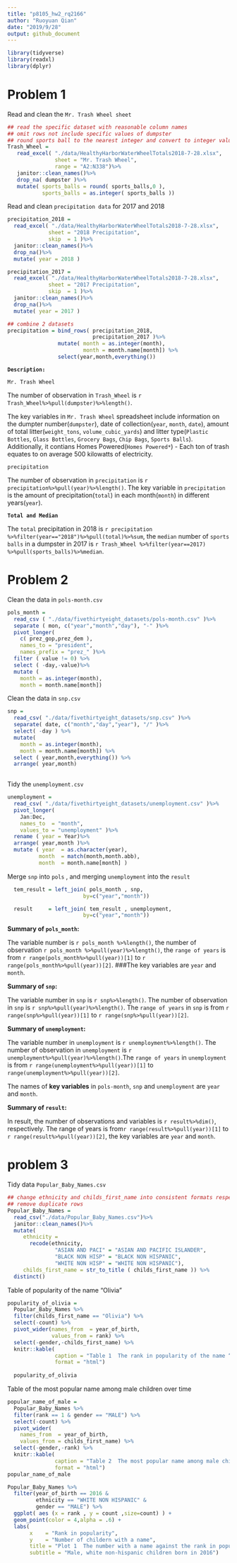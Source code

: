 ```yaml
---
title: "p8105_hw2_rq2166"
author: "Ruoyuan Qian"
date: "2019/9/28"
output: github_document
---
```

```r
library(tidyverse)
library(readxl)
library(dplyr)
```

# Problem 1

Read and clean the `Mr. Trash Wheel sheet`
```r

## read the specific dataset with reasonable column names
## omit rows not include specific values of dumpster
## round sports ball to the nearest integer and convert to integer value
Trash_Wheel = 
   read_excel( "./data/HealthyHarborWaterWheelTotals2018-7-28.xlsx",
               sheet = "Mr. Trash Wheel",
               range = "A2:N338")%>%
   janitor::clean_names()%>%
   drop_na( dumpster )%>%
   mutate( sports_balls = round( sports_balls,0 ),
           sports_balls = as.integer( sports_balls ))
```

Read and clean `precipitation data` for 2017 and 2018
```r
precipitation_2018 = 
  read_excel( "./data/HealthyHarborWaterWheelTotals2018-7-28.xlsx",
             sheet = "2018 Precipitation",
             skip  = 1 )%>%
  janitor::clean_names()%>%
  drop_na()%>%
  mutate( year = 2018 )

precipitation_2017 = 
  read_excel( "./data/HealthyHarborWaterWheelTotals2018-7-28.xlsx",
             sheet = "2017 Precipitation",
             skip  = 1 )%>%
  janitor::clean_names()%>%
  drop_na()%>%
  mutate( year = 2017 )

## combine 2 datasets
precipitation = bind_rows( precipitation_2018,
                           precipitation_2017 )%>%
                mutate( month = as.integer(month),
                        month = month.name[month]) %>% 
                select(year,month,everything())
```
**`Description:`**

`Mr. Trash Wheel`

The number of observation in `Trash_Wheel` is ``r Trash_Wheel%>%pull(dumpster)%>%length()``. 

The key variables in `Mr. Trash Wheel` spreadsheet include information on the dumpter number(`dumpster`), date of collection(`year`, `month`, `date`), amount of total litter(`weight_tons`, `volume_cubic_yards`) and litter type(`Plastic Bottles`, `Glass Bottles`, `Grocery Bags`, `Chip Bags`, `Sports Balls`). Additionally, it contians Homes Powered(`Homes Powered*`) - Each ton of trash equates to on average 500 kilowatts of electricity.


`precipitation`

The number of observation in `precipitation` is ``r precipitation%>%pull(year)%>%length()``. The key variable in  `precipitation` is the amount of precipitation(`total`) in each month(`month`) in different years(`year`). 


**`Total and Median`**

The `total` precipitation in 2018 is ``r precipitation %>%filter(year=="2018")%>%pull(total)%>%sum``, the `median` number of `sports balls` in a dumpster in 2017 is ``r Trash_Wheel %>%filter(year==2017) %>%pull(sports_balls)%>%median``.



# Problem 2

Clean the data in `pols-month.csv`
```r
pols_month = 
  read_csv ( "./data/fivethirtyeight_datasets/pols-month.csv" )%>%
  separate ( mon, c("year","month","day"), "-" )%>%
  pivot_longer(
    c( prez_gop,prez_dem ),
    names_to = "president",
    names_prefix = "prez_" )%>%
  filter ( value != 0) %>%
  select ( -day,-value)%>%
  mutate (
    month = as.integer(month),
    month = month.name[month])

```


Clean the data in `snp.csv`
```r
snp = 
  read_csv( "./data/fivethirtyeight_datasets/snp.csv" )%>%
  separate( date, c("month","day","year"), "/" )%>%
  select( -day ) %>%
  mutate(
    month = as.integer(month),
    month = month.name[month]) %>% 
  select ( year,month,everything()) %>%
  arrange( year,month)
  

```


Tidy the `unemployment.csv`
```r
unemployment = 
  read_csv( "./data/fivethirtyeight_datasets/unemployment.csv" )%>%
  pivot_longer(
    Jan:Dec,
    names_to  = "month",
    values_to = "unemployment" )%>%
  rename ( year = Year)%>%
  arrange( year,month )%>%
  mutate ( year  = as.character(year),
          month  = match(month,month.abb),
          month  = month.name[month] )
```


Merge `snp` into `pols` , and merging `unemployment` into the `result`
```r
  tem_result = left_join( pols_month , snp,
                        by=c("year","month"))

  result     = left_join( tem_result , unemployment,
                        by=c("year","month"))
```

**Summary of `pols_month`:** 

The variable number is ``r pols_month %>%length()``, the number of observation ``r pols_month %>%pull(year)%>%length()``, the `range of years` is from ``r range(pols_month%>%pull(year))[1]`` to ``r range(pols_month%>%pull(year))[2]``. 
###The key variables are `year` and `month`.

**Summary of `snp`:** 

The variable number in `snp` is ``r snp%>%length()``. The number of observation in `snp` is ``r snp%>%pull(year)%>%length()``. The  `range of years` in `snp` is  from ``r range(snp%>%pull(year))[1]`` to ``r range(snp%>%pull(year))[2]``.

**Summary of `unemployment`:** 

The variable number in `unemployment` is ``r unemployment%>%length()``. The number of observation in `unemployment` is ``r unemployment%>%pull(year)%>%length()``.The `range of years` in `unemployment` is from ``r range(unemployment%>%pull(year))[1]`` to `range(unemployment%>%pull(year))[2]`. 

The names of **key variables** in `pols-month`, `snp` and `unemployment` are `year` and `month`.


**Summary of `result`:** 

In result, the number of observations and variables is ``r result%>%dim()``, respectively. The range of years is from``r range(result%>%pull(year))[1]`` to ``r range(result%>%pull(year))[2]``, the key variables are `year` and `month`.


# problem 3

Tidy data `Popular_Baby_Names.csv`
```r
## change ethnicity and childs_first_name into consistent formats respectively
## remove duplicate rows
Popular_Baby_Names = 
  read_csv("./data/Popular_Baby_Names.csv")%>%
  janitor::clean_names()%>% 
  mutate(
     ethnicity = 
       recode(ethnicity, 
               "ASIAN AND PACI" = "ASIAN AND PACIFIC ISLANDER",
               "BLACK NON HISP" = "BLACK NON HISPANIC",
               "WHITE NON HISP" = "WHITE NON HISPANIC"),
     childs_first_name = str_to_title ( childs_first_name )) %>% 
  distinct()
```

Table of popularity of the name “Olivia” 
```r
popularity_of_olivia =
  Popular_Baby_Names %>% 
  filter(childs_first_name == "Olivia") %>% 
  select(-count) %>% 
  pivot_wider(names_from  = year_of_birth, 
              values_from = rank) %>%
  select(-gender,-childs_first_name) %>% 
  knitr::kable(
               caption = "Table 1  The rank in popularity of the name “Olivia” as a female baby name over time ",
               format = "html")
  
  popularity_of_olivia
```


Table of the most popular name among male children over time
```r

popular_name_of_male =
  Popular_Baby_Names %>% 
  filter(rank == 1 & gender == "MALE") %>% 
  select(-count) %>% 
  pivot_wider(
    names_from  = year_of_birth, 
    values_from = childs_first_name) %>% 
  select(-gender,-rank) %>% 
  knitr::kable(
               caption = "Table 2  The most popular name among male children over time ",
               format = "html")
popular_name_of_male
```

```r
Popular_Baby_Names %>%  
  filter(year_of_birth == 2016 & 
         ethnicity == "WHITE NON HISPANIC" &
         gender == "MALE") %>% 
  ggplot( aes (x = rank , y = count ,size=count) ) +
  geom_point(color = 4,alpha = .6) +
  labs(
       x    = "Rank in popularity",
       y    = "Number of childern with a name",
       title = "Plot 1  The number with a name against the rank in popularity", 
       subtitle = "Male, white non-hispanic children born in 2016")
  
```



